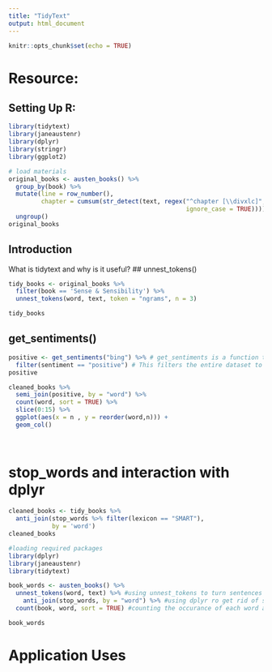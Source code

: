 ```yaml
---
title: "TidyText"
output: html_document
---
```


```r
knitr::opts_chunk$set(echo = TRUE)
```


# Resource:  

## Setting Up R: 
```r
library(tidytext)
library(janeaustenr)
library(dplyr)
library(stringr)
library(ggplot2)
```

```r
# load materials
original_books <- austen_books() %>%
  group_by(book) %>%
  mutate(line = row_number(),
         chapter = cumsum(str_detect(text, regex("^chapter [\\divxlc]",
                                                 ignore_case = TRUE)))) %>%
  ungroup()
original_books
```

## Introduction
What is tidytext and why is it useful?
## unnest_tokens()
```r
tidy_books <- original_books %>%
  filter(book == 'Sense & Sensibility') %>% 
  unnest_tokens(word, text, token = "ngrams", n = 3)

tidy_books
```

## get_sentiments() 
```r
positive <- get_sentiments("bing") %>% # get_sentiments is a function that allows us to get specific sentiment lexicons with appropriate categories for the words. The three general purpose lexicons are AFINN, bing, nrc
  filter(sentiment == "positive") # This filters the entire dataset to look for unigrams (single words) that have positive connotations
positive
```
```r
cleaned_books %>% 
  semi_join(positive, by = "word") %>%
  count(word, sort = TRUE) %>%
  slice(0:15) %>% 
  ggplot(aes(x = n , y = reorder(word,n))) +
  geom_col()
  
  
```

# stop_words and interaction with dplyr
```r
cleaned_books <- tidy_books %>%
  anti_join(stop_words %>% filter(lexicon == "SMART"),
            by = 'word')
cleaned_books
```

```r
#loading required packages
library(dplyr)
library(janeaustenr)
library(tidytext)

book_words <- austen_books() %>%
  unnest_tokens(word, text) %>% #using unnest_tokens to turn sentences from each book into a long list of words for analysis, there are a total of 725,055 rows in this dataset.
    anti_join(stop_words, by = "word") %>% #using dplyr ro get rid of stop words (explain dpyr)
  count(book, word, sort = TRUE) #counting the occurance of each word and sorting them by how often they occur. 

book_words
```


# Application Uses 


